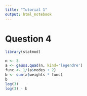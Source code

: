```yaml
---
title: "Tutorial 1"
output: html_notebook
---
```


# Question 4
```r
library(statmod)

n <- 3
a <- gauss.quad(n, kind='legendre')
func <- 1/(a$nodes + 2)
b <- sum(a$weights * func)
b
log(3)
log(3) - b
```

